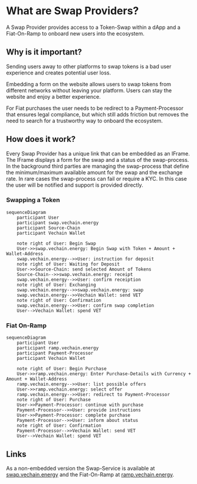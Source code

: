 # What are Swap Providers?

A Swap Provider provides access to a Token-Swap within a dApp and a Fiat-On-Ramp to onboard new users into the ecosystem.

## Why is it important?

Sending users away to other platforms to swap tokens is a bad user experience and creates potential user loss.

Embedding a form on the website allows users to swap tokens from different networks without leaving your platform. Users can stay the website and enjoy a better experience.

For Fiat purchases the user needs to be redirect to a Payment-Processor that ensures legal compliance, but which still adds friction but removes the need to search for a trustworthy way to onboard the ecosystem.

## How does it work?

Every Swap Provider has a unique link that can be embedded as an IFrame. The IFrame displays a form for the swap and a status of the swap-process.
In the background third parties are managing the swap-process that define the minimum/maximum available amount for the swap and the exchange rate.
In rare cases the swap-process can fail or require a KYC. In this case the user will be notified and support is provided directly.

### Swapping a Token

```mermaid
sequenceDiagram
    participant User
    participant swap.vechain.energy
    participant Source-Chain
    participant Vechain Wallet

    note right of User: Begin Swap
    User->>swap.vechain.energy: Begin Swap with Token + Amount + Wallet-Address
    swap.vechain.energy-->>User: instruction for deposit
    note right of User: Waiting for Deposit
    User->>Source-Chain: send selected Amount of Tokens
    Source-Chain-->>swap.vechain.energy: receipt
    swap.vechain.energy-->>User: confirm receiption
    note right of User: Exchanging
    swap.vechain.energy-->>swap.vechain.energy: swap
    swap.vechain.energy-->>Vechain Wallet: send VET
    note right of User: Confirmation
    swap.vechain.energy-->>User: confirm swap completion
    User-->Vechain Wallet: spend VET
```


### Fiat On-Ramp

```mermaid
sequenceDiagram
    participant User
    participant ramp.vechain.energy
    participant Payment-Processor
    participant Vechain Wallet

    note right of User: Begin Purchase
    User->>ramp.vechain.energy: Enter Purchase-Details with Currency + Amount + Wallet-Address
    ramp.vechain.energy-->>User: list possible offers
    User->>ramp.vechain.energy: select offer
    ramp.vechain.energy-->>User: redirect to Payment-Processor
    note right of User: Purchase
    User->>Payment-Processor: continue with purchase
    Payment-Processor-->>User: provide instructions
    User->>Payment-Processor: complete purchase
    Payment-Processor-->>User: inform about status
    note right of User: Confirmation
    Payment-Processor-->>Vechain Wallet: send VET
    User-->Vechain Wallet: spend VET
```

## Links

As a non-embedded version the Swap-Service is available at [swap.vechain.energy](https://swap.vechain.energy) and the Fiat-On-Ramp at [ramp.vechain.energy](https://ramp.vechain.energy).